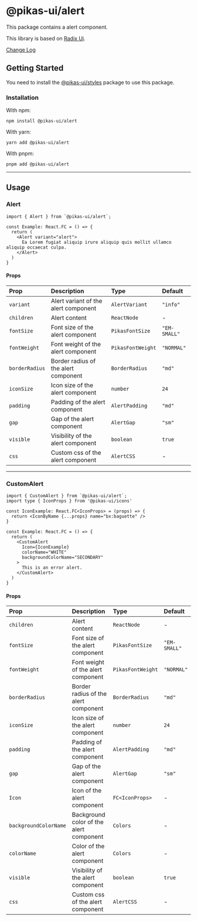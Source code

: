 

<NextSeo title="Alert" />

# @pikas-ui/alert

This package contains a alert component.

This library is based on [Radix Ui](https://www.radix-ui.com/).

<a href="https://github.com/Achaak/pikas/blob/main/packages/ui/alert/CHANGELOG.md">
  Change Log
</a>

## Getting Started

You need to install the <a href={stylesLink}>@pikas-ui/styles</a> package to use this package.

### Installation

With npm:

```
npm install @pikas-ui/alert
```

With yarn:

```
yarn add @pikas-ui/alert
```

With pnpm:

```
pnpm add @pikas-ui/alert
```

---

## Usage

### Alert

<AlertExample />

```tsx
import { Alert } from `@pikas-ui/alert`;

const Example: React.FC = () => {
  return (
    <Alert variant="alert">
      Ea Lorem fugiat aliquip irure aliquip quis mollit ullamco aliquip occaecat culpa.
    </Alert>
  )
}
```

#### Props

| Prop           | Description                          | Type              | Default      |
| :------------- | :----------------------------------- | :---------------- | :----------- |
| `variant`      | Alert variant of the alert component | `AlertVariant`    | `"info"`     |
| `children`     | Alert content                        | `ReactNode`       | -            |
| `fontSize`     | Font size of the alert component     | `PikasFontSize`   | `"EM-SMALL"` |
| `fontWeight`   | Font weight of the alert component   | `PikasFontWeight` | `"NORMAL"`   |
| `borderRadius` | Border radius of the alert component | `BorderRadius`    | `"md"`       |
| `iconSize`     | Icon size of the alert component     | `number`          | `24`         |
| `padding`      | Padding of the alert component       | `AlertPadding`    | `"md"`       |
| `gap`          | Gap of the alert component           | `AlertGap`        | `"sm"`       |
| `visible`      | Visibility of the alert component    | `boolean`         | `true`       |
| `css`          | Custom css of the alert component    | `AlertCSS`        | -            |

---

### CustomAlert

<CustomAlertExample />

```tsx
import { CustomAlert } from `@pikas-ui/alert`;
import type { IconProps } from '@pikas-ui/icons'

const IconExample: React.FC<IconProps> = (props) => {
  return <IconByName {...props} name="bx:baguette" />
}

const Example: React.FC = () => {
  return (
    <CustomAlert
      Icon={IconExample}
      colorName="WHITE"
      backgroundColorName="SECONDARY"
    >
      This is an error alert.
    </CustomAlert>
  )
}
```

#### Props

| Prop                  | Description                             | Type              | Default      |
| :-------------------- | :-------------------------------------- | :---------------- | :----------- |
| `children`            | Alert content                           | `ReactNode`       | -            |
| `fontSize`            | Font size of the alert component        | `PikasFontSize`   | `"EM-SMALL"` |
| `fontWeight`          | Font weight of the alert component      | `PikasFontWeight` | `"NORMAL"`   |
| `borderRadius`        | Border radius of the alert component    | `BorderRadius`    | `"md"`       |
| `iconSize`            | Icon size of the alert component        | `number`          | `24`         |
| `padding`             | Padding of the alert component          | `AlertPadding`    | `"md"`       |
| `gap`                 | Gap of the alert component              | `AlertGap`        | `"sm"`       |
| `Icon`                | Icon of the alert component             | `FC<IconProps>`   | -            |
| `backgroundColorName` | Background color of the alert component | `Colors`          | -            |
| `colorName`           | Color of the alert component            | `Colors`          | -            |
| `visible`             | Visibility of the alert component       | `boolean`         | `true`       |
| `css`                 | Custom css of the alert component       | `AlertCSS`        | -            |
